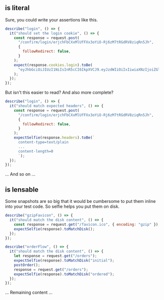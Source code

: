 
## <Selfie /> is literal

Sure, you could write your assertions like this.

```javascript
describe("login", () => {
  it("should set the login cookie", () => {
    const response = request.post(
      "/confirm/login/erjchFbCXxMlUfFXx3oYiO-Rj6zM7tRGdRV8ziqRn5Jh",
      {
        followRedirect: false,
      }
    );
    expect(response.cookies.login).toBe(
      "eyJhbGciOiJIUzI1NiIsInR5cCI6IkpXVCJ9.eyJzdWIiOiIxIiwiaXNzIjoiZGlmZnBsdWcuY29tIiwiYXVkIjoiZGlmZnBsdWcuY29tIiwiaWF0IjoxNTc3NjY0MDAsImVtYWlsIjoibHVrZS5za3l3YWxrZXJAZGlmZnBsdWcuY29tIiwic2FsZXMiOiJ0cnVlIn0.v7nes7_rTa0NiwTz6OLIAmRZJ-XzzGULRiAPWBiV5iI"
    );
  });
});
```

But isn't this easier to read? And also more complete?

```javascript
describe("login", () => {
  it("should match expected headers", () => {
    const response = request.post(
      "/confirm/login/erjchFbCXxMlUfFXx3oYiO-Rj6zM7tRGdRV8ziqRn5Jh",
      {
        followRedirect: false,
      }
    );
    expectSelfie(response.headers).toBe(`
      content-type=text/plain
      ...
      content-length=0
      `);
  });
});
```

... And so on ...

## <Selfie /> is lensable

Some snapshots are so big that it would be cumbersome to put them inline into your test code. So selfie helps you put them on disk.

```javascript
describe("gzipFavicon", () => {
  it("should match the disk content", () => {
    const response = request.get("/favicon.ico", { encoding: "gzip" });
    expectSelfie(response).toMatchDisk();
  });
});

describe("orderFlow", () => {
  it("should match the disk content", () => {
    let response = request.get("/orders");
    expectSelfie(response).toMatchDisk("initial");
    postOrder();
    response = request.get("/orders");
    expectSelfie(response).toMatchDisk("ordered");
  });
});
```

... Remaining content ...
